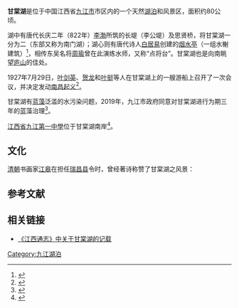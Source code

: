 {{Infobox_lake 
|湖泊名稱 = 甘棠湖
|湖泊照片 = 九江市の甘棠湖.jpg
|湖泊照片標題 = 甘棠湖公园
|測深圖 = 
|測深圖標題 = 
|湖泊所在地 = [[江西省|江西省]][[九江市|九江市]]
|座標 =  
|湖泊類別 = [[淡水湖|淡水湖]]
|流入 = [[龙开河|龙开河]]
|流出 = [[龙开河|龙开河]]
|集水區面積 = 
|正常滿水位標高 = 
|集水區國家 = 
|湖泊長度 = 
|湖泊闊度  = 
|湖泊面積 = 80公顷
|平均深度 = 
|最深深度 = 
|水體體積 = 
|湖水停留時間 = 
|湖岸線長度 = 
|海拔高度 = 
|湖中島嶼 = 
|湖邊城鎮 = 
}}

'''甘棠湖'''是位于中国江西省[[九江市|九江市]]市区内的一个天然[[湖泊|湖泊]]和风景区，面积约80公顷。

湖中有唐代长庆二年（822年）[[李渤|李渤]]所筑的长堤（李公堤）及思贤桥，将甘棠湖一分为二（东部又称为南门湖）；湖心则有唐代诗人[[白居易|白居易]]创建的[[烟水亭|烟水亭]]（一组水榭建筑）<ref name="浔阳遗踪">{{Cite book |title=浔阳遗踪 |author=高平 |publisher=江西人民出版社 |year=2006 |pages=19-20 |isbn=9787210033448}}</ref>，相传东吴名将[[周瑜|周瑜]]曾在此演练水师，又称“点将台”。甘棠湖也是向南眺望[[庐山|庐山]]的佳处。

1927年7月29日，[[叶剑英|叶剑英]]、[[贺龙|贺龙]]和[[叶挺|叶挺]]等人在甘棠湖上的一艘游船上召开了一次会议，并决定发动[[南昌起义|南昌起义]]<ref>{{Cite news | url=http://www.dangjian.com/djw2016sy/djw2016wkztl/wkztl2016djzzwk/202003/t20200309_5464771.shtml | title= 甘棠湖上的“红船” | publisher=党建网 | accessdate=2020-03-09}}</ref>。

甘棠湖有[[蓝藻|蓝藻]]泛滥的水污染问题，2019年，九江市政府同意对甘棠湖进行为期三年的蓝藻治理<ref>{{Cite news | url=https://baijiahao.baidu.com/s?id=1621601637808165244&wfr=spider&for=pc | title=甘棠湖、南门湖2000亩水面将进行蓝藻治理，治理期为三年~ | publisher=九江新闻网 | accessdate=2019-01-03}}</ref>。

[[江西省九江第一中學|江西省九江第一中學]]位于甘棠湖南岸<ref>{{Cite news | url=https://baijiahao.baidu.com/s?id=1655302602221214952&wfr=spider&for=pc | title=九江一中举行南湖校区北大门落成剪彩仪式 | publisher=九江市广播电视台 | accessdate=2020-01-10}}</ref>。

==文化==
[[清朝|清朝]]书画家[[江皋|江皋]]在担任[[瑞昌县|瑞昌县]]令时，曾经著诗称赞了甘棠湖之风景：
{{Quote box |width=500px |align=center|quoted=true |bgcolor=#FFFFF0 |salign=right|source =《江西通志·江州竹枝词》
 |quote  = 甘棠湖水碧於煙，湖面孤亭一笠懸。可惜柳香花暖日，總無人上月明船。
}}

==参考文献==
{{reflist}}

==相关链接==
{{Commons category|Gantang Lake}}
*[https://ctext.org/wiki.pl?if=en&res=900956&searchu=%E7%94%98%E6%A3%A0%E6%B9%96 《江西通志》中关于甘棠湖的记载]

[[Category:九江湖泊|Category:九江湖泊]]